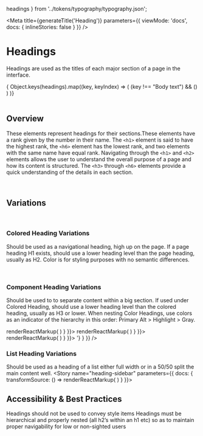 
  headings
} from '../tokens/typography/typography.json';

<Meta
  title={generateTitle('Heading')}
  parameters={{
    viewMode: 'docs',
    docs: {
      inlineStories: false
    }
  }}
/>

# Headings

Headings are used as the titles of each major section of a page in the interface.

<div className="sb-block">
  { Object.keys(headings).map((key, keyIndex) => (
      (key !== "Body text") &&
      (<Heading level={headings[key]} key={`element.key.${keyIndex}`} text={key} />)
    )
  )}
</div>

<br />

## Overview
These elements represent headings for their sections.These elements have a rank given by the number in their name. The `<h1>` element is said to have the highest rank, the `<h6>` element has the lowest rank, and two elements with the same name have equal rank.
Navigating through the `<h1>` and `<h2>` elements allows the user to understand the overall purpose of a page and how its content is structured. The `<h3>` through `<h6>` elements provide a quick understanding of the details in each section.

<br />

## Variations
<br />

### Colored Heading Variations
Should be used as a navigational heading, high up on the page. If a page heading H1 exists, should use a lower heading level than the page heading, usually as H2. Color is for styling purposes with no semantic differences.
  <ColoredHeading
    color="blue"
    level="2"
    text="Colored Heading (Primary)"
  />
  <ColoredHeading
    color="green"
    level="2"
    text="Colored Heading (Primary Alt)"
  />
  <ColoredHeading
    color=""
    level="2"
    text="Colored Heading (Gray)"
  />

<br />

### Component Heading Variations
Should be used to to separate content within a big section. If used under Colored Heading, should use a lower heading level than the colored heading, usually as H3 or lower. When nesting Color Headings, use colors as an indicator of the hierarchy in this order: Primary Alt > Highlight > Gray.

<Canvas inline={false}>
  <Story
    name="heading-comp--primary-alt"
    inline={false}
    parameters={{ docs: { transformSource: () => renderReactMarkup(
      <CompHeading
        centered={false}
        color=""
        id=""
        level={3}
        sidebar={false}
        title="Comp Heading (Primary Alt | H3)"
        titleContext=""
      />) } }}>
      <CompHeading
        centered={false}
        color=""
        id=""
        level={3}
        sidebar={false}
        title="Comp Heading (Primary Alt | H3)"
        titleContext=""
      />
  </Story>
  <Story
    name="heading-comp--highlight"
    inline={false}
    parameters={{ docs: { transformSource: () => renderReactMarkup(
      <CompHeading
        centered={false}
        color="yellow"
        id=""
        level={4}
        sidebar={false}
        title="Comp Heading (Highlight | H4)"
        titleContext=""
      />) } }}>
      <CompHeading
        centered={false}
        color="yellow"
        id=""
        level={4}
        sidebar={false}
        title="Comp Heading (Highlight | H4)"
        titleContext=""
      />
  </Story>
  <Story
    name="heading-comp--gray"
    inline={false}
    parameters={{ docs: { transformSource: () => renderReactMarkup(
      <CompHeading
        centered={false}
        color="gray"
        id=""
        level={5}
        sidebar={false}
        title="Comp Heading (Gray | H5)"
        titleContext=""
      />) } }}>
      <CompHeading
        centered={false}
        color="gray"
        id=""
        level={5}
        sidebar={false}
        title="Comp Heading (Gray | H5)"
        titleContext=""
      />
  </Story>
  <Story
    name="heading-css"
    parameters={{ docs: { source: {code: '// Link to CSS: <link rel="stylesheet" href="https://unpkg.com/@massds/mayflower-assets@[version]/css/comp-heading.css">'} } }} />
</Canvas>

<br />

### List Heading Variations
Should be used as a heading of a list either full width or in a 50/50 split the main content well.
<Canvas>
  <Story
    name="heading-sidebar"
    parameters={{ docs: { transformSource: () => renderReactMarkup(
      <SidebarHeading
        level={2}
        title="List Heading"
      />) } }}>
      <SidebarHeading
        level={2}
        title="List Heading"
      />
  </Story>
</Canvas>

## Accessibility & Best Practices
Headings should not be used to convey style items
Headings must be hierarchical and properly nested (all h2’s within an h1 etc) so as to maintain proper navigability for low or non-sighted users
